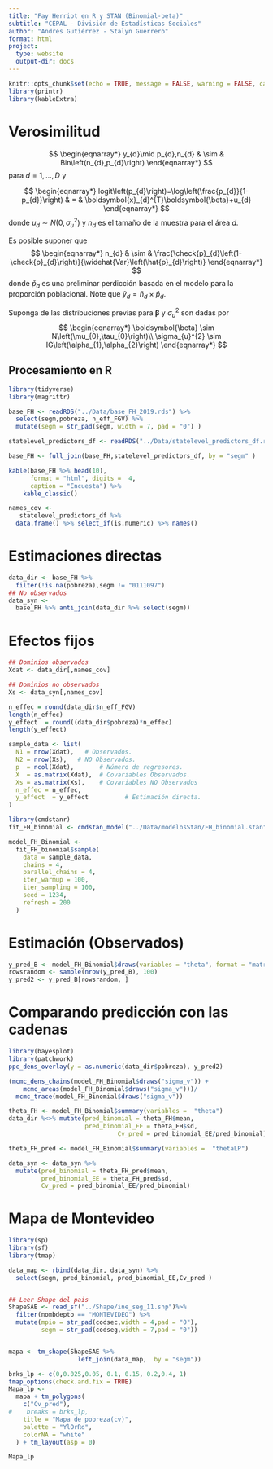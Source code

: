 ```yaml
---
title: "Fay Herriot en R y STAN (Binomial-beta)"
subtitle: "CEPAL - División de Estadísticas Sociales"
author: "Andrés Gutiérrez - Stalyn Guerrero"
format: html
project:
  type: website
  output-dir: docs
---
```


```r
knitr::opts_chunk$set(echo = TRUE, message = FALSE, warning = FALSE, cache = TRUE)
library(printr)
library(kableExtra)
```

# Verosimilitud

$$
\begin{eqnarray*}
y_{d}\mid p_{d},n_{d} & \sim & Bin\left(n_{d},p_{d}\right)
\end{eqnarray*}
$$
para $d=1,\dots,D$ y 

$$
\begin{eqnarray*}
logit\left(p_{d}\right)=\log\left(\frac{p_{d}}{1-p_{d}}\right) & = & \boldsymbol{x}_{d}^{T}\boldsymbol{\beta}+u_{d}
\end{eqnarray*}
$$
donde $u_{d}\sim N\left(0,\sigma_{u}^{2}\right)$ y $n_{d}$ es el
tamaño de la muestra para el área $d$.

Es posible suponer que 
$$
\begin{eqnarray*}
n_{d} & \sim & \frac{\check{p}_{d}\left(1-\check{p}_{d}\right)}{\widehat{Var}\left(\hat{p}_{d}\right)}
\end{eqnarray*}
$$
donde $\check{p}_{d}$ es una preliminar perdicción basada en el modelo
para la proporción poblacional. Note que $\tilde{y}_{d}=\tilde{n}_{d}\times\hat{p}_{d}$. 

Suponga de las distribuciones previas para 
$\boldsymbol{\beta}$ y $\sigma_{u}^{2}$ son dadas por 
$$
\begin{eqnarray*}
\boldsymbol{\beta}	\sim	N\left(\mu_{0},\tau_{0}\right)\\
\sigma_{u}^{2}	\sim	IG\left(\alpha_{1},\alpha_{2}\right)
\end{eqnarray*}
$$

## Procesamiento en R

```r
library(tidyverse)
library(magrittr)

base_FH <- readRDS("../Data/base_FH_2019.rds") %>% 
  select(segm,pobreza, n_eff_FGV) %>% 
  mutate(segm = str_pad(segm, width = 7, pad = "0") )

statelevel_predictors_df <- readRDS("../Data/statelevel_predictors_df.rds") 

base_FH <- full_join(base_FH,statelevel_predictors_df, by = "segm" )

```



```r
kable(base_FH %>% head(10),
      format = "html", digits =  4,
      caption = "Encuesta") %>% 
    kable_classic()
```



```r
names_cov <-
   statelevel_predictors_df %>% 
  data.frame() %>% select_if(is.numeric) %>% names()
```

# Estimaciones directas

```r
data_dir <- base_FH %>%
  filter(!is.na(pobreza),segm != "0111097")
## No observados
data_syn <-
  base_FH %>% anti_join(data_dir %>% select(segm))
```

# Efectos fijos 

```r
## Dominios observados
Xdat <- data_dir[,names_cov]

## Dominios no observados
Xs <- data_syn[,names_cov]
```


```r
n_effec = round(data_dir$n_eff_FGV)
length(n_effec)
y_effect  = round((data_dir$pobreza)*n_effec)
length(y_effect)
```


```r
sample_data <- list(
  N1 = nrow(Xdat),   # Observados.
  N2 = nrow(Xs),   # NO Observados.
  p  = ncol(Xdat),       # Número de regresores.
  X  = as.matrix(Xdat),  # Covariables Observados.
  Xs = as.matrix(Xs),    # Covariables NO Observados
  n_effec = n_effec,
  y_effect  = y_effect          # Estimación directa. 
)
```


```r
library(cmdstanr)
fit_FH_binomial <- cmdstan_model("../Data/modelosStan/FH_binomial.stan")

model_FH_Binomial <-
  fit_FH_binomial$sample(
    data = sample_data,
    chains = 4,
    parallel_chains = 4,
    iter_warmup = 100,
    iter_sampling = 100,
    seed = 1234,
    refresh = 200
  )

```

# Estimación (Observados)

```r
y_pred_B <- model_FH_Binomial$draws(variables = "theta", format = "matrix")
rowsrandom <- sample(nrow(y_pred_B), 100)
y_pred2 <- y_pred_B[rowsrandom, ]
```

# Comparando predicción con las cadenas

```r
library(bayesplot)
library(patchwork)
ppc_dens_overlay(y = as.numeric(data_dir$pobreza), y_pred2)
```


```r
(mcmc_dens_chains(model_FH_Binomial$draws("sigma_v")) +
    mcmc_areas(model_FH_Binomial$draws("sigma_v")))/ 
  mcmc_trace(model_FH_Binomial$draws("sigma_v"))
```


```r
theta_FH <- model_FH_Binomial$summary(variables =  "theta")
data_dir %<>% mutate(pred_binomial = theta_FH$mean, 
                     pred_binomial_EE = theta_FH$sd,
                              Cv_pred = pred_binomial_EE/pred_binomial)

theta_FH_pred <- model_FH_Binomial$summary(variables =  "thetaLP")

data_syn <- data_syn %>% 
  mutate(pred_binomial = theta_FH_pred$mean,
         pred_binomial_EE = theta_FH_pred$sd,
         Cv_pred = pred_binomial_EE/pred_binomial)


```

# Mapa de Montevideo

```r
library(sp)
library(sf)
library(tmap)

data_map <- rbind(data_dir, data_syn) %>% 
  select(segm, pred_binomial, pred_binomial_EE,Cv_pred ) 


## Leer Shape del pais
ShapeSAE <- read_sf("../Shape/ine_seg_11.shp")%>% 
  filter(nombdepto == "MONTEVIDEO") %>% 
  mutate(mpio = str_pad(codsec,width = 4,pad = "0"),
         segm = str_pad(codseg,width = 7,pad = "0"))


mapa <- tm_shape(ShapeSAE %>%
                   left_join(data_map,  by = "segm"))

brks_lp <- c(0,0.025,0.05, 0.1, 0.15, 0.2,0.4, 1)
tmap_options(check.and.fix = TRUE)
Mapa_lp <-
  mapa + tm_polygons(
    c("Cv_pred"),
#    breaks = brks_lp,
    title = "Mapa de pobreza(cv)",
    palette = "YlOrRd",
    colorNA = "white"
  ) + tm_layout(asp = 0)

Mapa_lp

```


